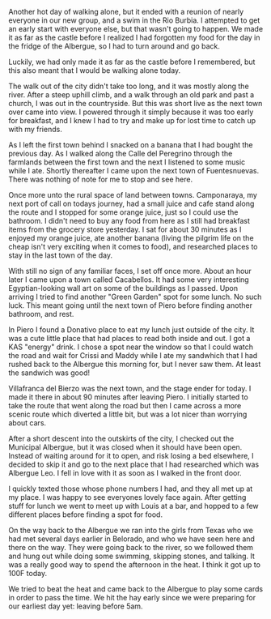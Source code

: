 Another hot day of walking alone, but it ended with a reunion of nearly everyone
in our new group, and a swim in the Rio Burbia. I attempted to get an early start
with everyone else, but that wasn't going to happen. We made it as far as the
castle before I realized I had forgotten my food for the day in the fridge of
the Albergue, so I had to turn around and go back.

Luckily, we had only made it as far as the castle before I remembered, but
this also meant that I would be walking alone today.

The walk out of the city didn't take too long, and it was mostly along the river.
After a steep uphill climb, and a walk through an old park and past
a church, I was out in the countryside. But this was short live as the next
town over came into view. I powered through it simply because it was too early
for breakfast, and I knew I had to try and make up for lost time to catch up
with my friends.

As I left the first town behind I snacked on a banana that I had bought the
previous day. As I walked along the Calle del Peregrino through the farmlands
between the first town and the next I listened to some music while I ate. Shortly
thereafter I came upon the next town of Fuentesnuevas. There was nothing of
note for me to stop and see here.

Once more unto the rural space of land between towns. Camponaraya, my next
port of call on todays journey, had a small juice and cafe stand along the route
and I stopped for some orange juice, just so I could use the bathroom. I didn't
need to buy any food from here as I still had breakfast items from the grocery
store yesterday. I sat for about 30 minutes as I enjoyed my orange juice, ate
another banana (living the pilgrim life on the cheap isn't very exciting when
it comes to food), and researched places to stay in the last town of the day.

With still no sign of any familiar faces, I set off once more. About an hour
later I came upon a town called Cacabellos. It had some very interesting
Egyptian-looking wall art on some of the buildings as I passed. Upon arriving
I tried to find another "Green Garden" spot for some lunch. No such luck. This
meant going until the next town of Piero before finding another bathroom, and
rest.

In Piero I found a Donativo place to eat my lunch just outside of the city. It
was a cute little place that had places to read both inside and out. I got
a KAS "energy" drink. I chose a spot near the window so that I could watch the
road and wait for Crissi and Maddy while I ate my sandwhich that I had rushed
back to the Albergue this morning for, but I never saw them. At least the
sandwich was good!

Villafranca del Bierzo was the next town, and the stage ender for today. I made
it there in about 90 minutes after leaving Piero. I initially started to take
the route that went along the road but then I came across a more scenic route
which diverted a little bit, but was a lot nicer than worrying about cars.

After a short descent into the outskirts of the city, I checked out the
Municipal Albergue, but it was closed when it should have been open. Instead of
waiting around for it to open, and risk losing a bed elsewhere, I decided
to skip it and go to the next place that I had researched which was Albergue
Leo. I fell in love with it as soon as I walked in the front door.

I quickly texted those whose phone numbers I had, and they all met up at my
place. I was happy to see everyones lovely face again. After getting stuff for
lunch we went to meet up with Louis at a bar, and hopped to a few different
places before finding a spot for food.

On the way back to the Albergue we ran into the girls from Texas who we had met
several days earlier in Belorado, and who we have seen here and there on the
way. They were going back to the river, so we followed them and hung out while
doing some swimming, skipping stones, and talking. It was a really good way to
spend the afternoon in the heat. I think it got up to 100F today.

We tried to beat the heat and came back to the Albergue to play some cards in
order to pass the time. We hit the hay early since we were preparing for our
earliest day yet: leaving before 5am.
